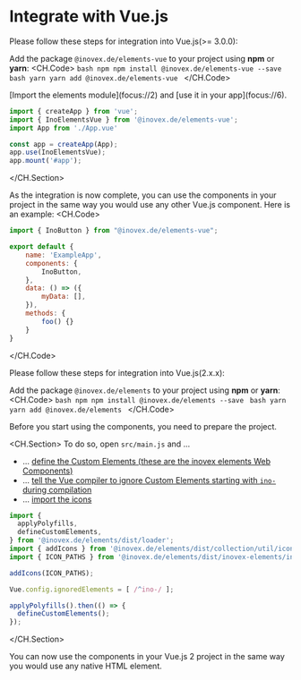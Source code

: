 
# Integrate with Vue.js

<MenuSection title="Integrate with Vue.js 3">

  Please follow these steps for integration into Vue.js(>= 3.0.0):

</MenuSection>
<MenuSection title="Install @inovex.de/elements-vue">

  <StepIndicator step="1">Add the package `@inovex.de/elements-vue` to your project using **npm** or **yarn**:</StepIndicator>
  <CH.Code>
    ```bash npm
    npm install @inovex.de/elements-vue --save
    ```
    ```bash yarn
    yarn add @inovex.de/elements-vue
    ```
  </CH.Code>

</MenuSection>

<MenuSection title="Prepare the Project">
  <CH.Section>
  <StepIndicator step="2">[Import the elements module](focus://2) and [use it in your app](focus://6).</StepIndicator>

  ```javascript main.js
  import { createApp } from 'vue';
  import { InoElementsVue } from '@inovex.de/elements-vue';
  import App from './App.vue'

  const app = createApp(App);
  app.use(InoElementsVue);
  app.mount('#app');

  ```
  </CH.Section>
</MenuSection>

<MenuSection title="Ready for use">

  As the integration is now complete, you can use the components in your project in the same way you would use any other Vue.js component.
  Here is an example:
  <CH.Code>
  ```javascript app.vue
  import { InoButton } from "@inovex.de/elements-vue";

  export default {
      name: 'ExampleApp',
      components: {
          InoButton,
      },
      data: () => ({
          myData: [],
      }),
      methods: {
          foo() {}
      }
  }
  ```
  </CH.Code>
</MenuSection>

<MenuSection title="Integrate with Vue.js 2">
  Please follow these steps for integration into Vue.js(2.x.x):
</MenuSection>

<MenuSection title="Install @inovex.de/elements">

  <StepIndicator step="1">Add the package `@inovex.de/elements` to your project using **npm** or **yarn**:</StepIndicator>
  <CH.Code>
    ```bash npm
    npm install @inovex.de/elements --save
    ```
    ```bash yarn
    yarn add @inovex.de/elements
    ```
  </CH.Code>
</MenuSection>

<MenuSection title="Prepare the Project for Vue.js 2">
  <StepIndicator step="2">Before you start using the components, you need to prepare the project.</StepIndicator>

  <CH.Section>
  To do so, open `src/main.js` and ...
  - ... [define the Custom Elements (these are the inovex elements Web Components)](focus://1:4,12:14)
  - ... [tell the Vue compiler to ignore Custom Elements starting with `ino-` during compilation](focus://10)
  - ... [import the icons](focus://5:8)

  ```javascript main.js
  import {
    applyPolyfills,
    defineCustomElements,
  } from '@inovex.de/elements/dist/loader';
  import { addIcons } from '@inovex.de/elements/dist/collection/util/icons';
  import { ICON_PATHS } from '@inovex.de/elements/dist/inovex-elements/ino-icon/index.esm.js';

  addIcons(ICON_PATHS);

  Vue.config.ignoredElements = [ /^ino-/ ];

  applyPolyfills().then(() => {
    defineCustomElements();
  });
  ```
  </CH.Section>
</MenuSection>

<MenuSection title="Use the Components">

  You can now use the components in your Vue.js 2 project in the same way you would use any native HTML element.
</MenuSection>
